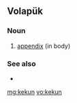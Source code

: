==Volapük==

===Noun===
{{infl|vo|noun}}
 
# [[appendix]] (in body)

===See also===
* {{l|vo|kekunaflamat}}

[[mg:kekun]]
[[vo:kekun]]